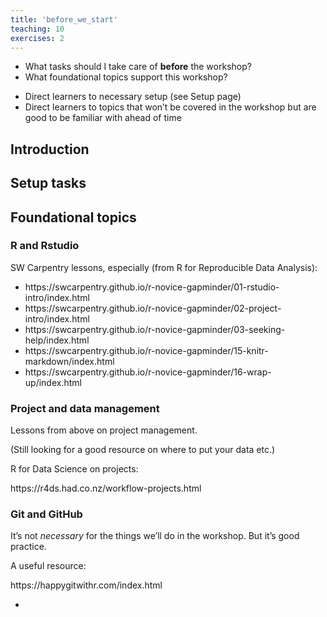 ```yaml
---
title: 'before_we_start'
teaching: 10
exercises: 2
---
```


:::::::::::::::::::::::::::::::::::::: questions 

- What tasks should I take care of **before** the workshop?
- What foundational topics support this workshop?

::::::::::::::::::::::::::::::::::::::::::::::::

::::::::::::::::::::::::::::::::::::: objectives

- Direct learners to necessary setup (see Setup page)
- Direct learners to topics that won't be covered in the workshop but are good to be familiar with ahead of time

::::::::::::::::::::::::::::::::::::::::::::::::

## Introduction

## Setup tasks

## Foundational topics

### R and Rstudio

SW Carpentry lessons, especially (from R for Reproducible Data Analysis):

- https://swcarpentry.github.io/r-novice-gapminder/01-rstudio-intro/index.html
- https://swcarpentry.github.io/r-novice-gapminder/02-project-intro/index.html
- https://swcarpentry.github.io/r-novice-gapminder/03-seeking-help/index.html
- https://swcarpentry.github.io/r-novice-gapminder/15-knitr-markdown/index.html
- https://swcarpentry.github.io/r-novice-gapminder/16-wrap-up/index.html 


### Project and data management

Lessons from above on project management.

(Still looking for a good resource on where to put your data etc.)

R for Data Science on projects:

https://r4ds.had.co.nz/workflow-projects.html




### Git and GitHub

It's not _necessary_ for the things we'll do in the workshop. But it's good practice.

A useful resource:

https://happygitwithr.com/index.html

::::::::::::::::::::::::::::::::::::: keypoints 

- 

::::::::::::::::::::::::::::::::::::::::::::::::

